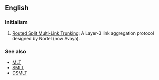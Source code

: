 ==English==

===Initialism===
{{rfc-header|Initialism}}
{{head|en|initialism}}

# {{context|computing|lang=en}} [[w:RSMLT|Routed Split Multi-Link Trunking]]; A Layer-3 link aggregation protocol designed by Nortel (now Avaya).

===See also===
* [[MLT]]
* [[SMLT]]
* [[DSMLT]]